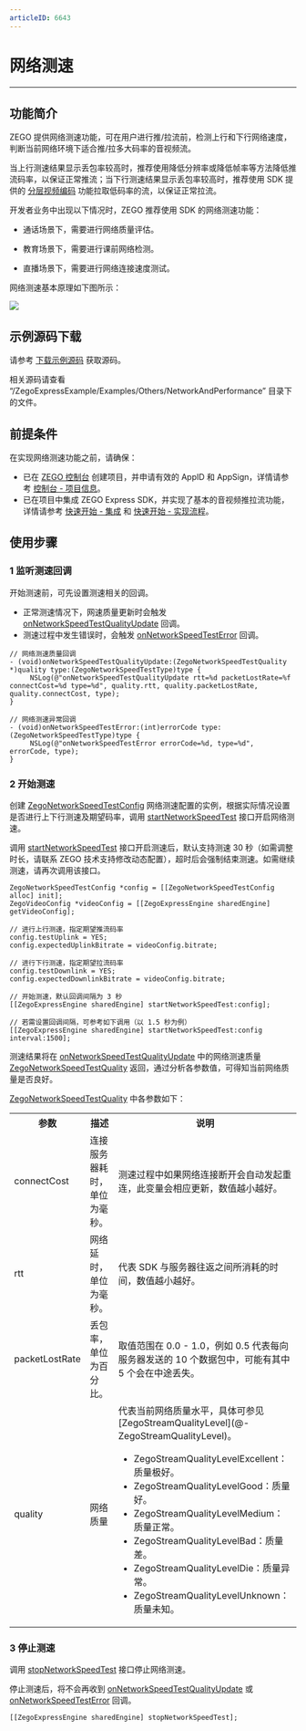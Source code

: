 ```yaml
---
articleID: 6643
---
```

# 网络测速

- - -

## 功能简介

ZEGO 提供网络测速功能，可在用户进行推/拉流前，检测上行和下行网络速度，判断当前网络环境下适合推/拉多大码率的音视频流。


当上行测速结果显示丢包率较高时，推荐使用降低分辨率或降低帧率等方法降低推流码率，以保证正常推流；当下行测速结果显示丢包率较高时，推荐使用 SDK 提供的 [分层视频编码](!ExpressVideoSDK-VideoAdvanced/video_codec_svc) 功能拉取低码率的流，以保证正常拉流。

开发者业务中出现以下情况时，ZEGO 推荐使用 SDK 的网络测速功能：

- 通话场景下，需要进行网络质量评估。

- 教育场景下，需要进行课前网络检测。

- 直播场景下，需要进行网络连接速度测试。



网络测速基本原理如下图所示：

<Frame width="512" height="auto" caption="">
  <img src="https://storage.zego.im/sdk-doc/Pics/Common/ZegoExpressEngine/Network_speed_test.png" />
</Frame>


## 示例源码下载

请参考 [下载示例源码](!DownloadDemo/DownloadDemo) 获取源码。

相关源码请查看 “/ZegoExpressExample/Examples/Others/NetworkAndPerformance” 目录下的文件。

## 前提条件

在实现网络测速功能之前，请确保：

- 已在 [ZEGO 控制台](https://console.zego.im) 创建项目，并申请有效的 AppID 和 AppSign，详情请参考 [控制台 - 项目信息](/console/project-info)。
- 已在项目中集成 ZEGO Express SDK，并实现了基本的音视频推拉流功能，详情请参考 [快速开始 - 集成](!Integration/SDK_Integration) 和 [快速开始 - 实现流程](!Integration/Solution_Implementation)。



## 使用步骤

### 1 监听测速回调

开始测速前，可先设置测速相关的回调。

- 正常测速情况下，网速质量更新时会触发 [onNetworkSpeedTestQualityUpdate](@onNetworkSpeedTestQualityUpdate) 回调。
- 测速过程中发生错误时，会触发 [onNetworkSpeedTestError](@onNetworkSpeedTestError) 回调。

```oc
// 网络测速质量回调
- (void)onNetworkSpeedTestQualityUpdate:(ZegoNetworkSpeedTestQuality *)quality type:(ZegoNetworkSpeedTestType)type {
     NSLog(@"onNetworkSpeedTestQualityUpdate rtt=%d packetLostRate=%f connectCost=%d type=%d", quality.rtt, quality.packetLostRate, quality.connectCost, type);
}

// 网络测速异常回调
- (void)onNetworkSpeedTestError:(int)errorCode type:(ZegoNetworkSpeedTestType)type {
     NSLog(@"onNetworkSpeedTestError errorCode=%d, type=%d", errorCode, type);
}
```

### 2 开始测速

创建 [ZegoNetworkSpeedTestConfig](@-ZegoNetworkSpeedTestConfig) 网络测速配置的实例，根据实际情况设置是否进行上下行测速及期望码率，调用 [startNetworkSpeedTest](@startNetworkSpeedTest) 接口开启网络测速。

<Note title="说明">



调用 [startNetworkSpeedTest](@startNetworkSpeedTest) 接口开启测速后，默认支持测速 30 秒（如需调整时长，请联系 ZEGO 技术支持修改动态配置），超时后会强制结束测速。如需继续测速，请再次调用该接口。
</Note>



```oc
ZegoNetworkSpeedTestConfig *config = [[ZegoNetworkSpeedTestConfig alloc] init];
ZegoVideoConfig *videoConfig = [[ZegoExpressEngine sharedEngine] getVideoConfig];

// 进行上行测速，指定期望推流码率
config.testUplink = YES;
config.expectedUplinkBitrate = videoConfig.bitrate;

// 进行下行测速，指定期望拉流码率
config.testDownlink = YES;
config.expectedDownlinkBitrate = videoConfig.bitrate;

// 开始测速，默认回调间隔为 3 秒
[[ZegoExpressEngine sharedEngine] startNetworkSpeedTest:config];

// 若需设置回调间隔，可参考如下调用（以 1.5 秒为例）
[[ZegoExpressEngine sharedEngine] startNetworkSpeedTest:config interval:1500];
```


测速结果将在 [onNetworkSpeedTestQualityUpdate](@onNetworkSpeedTestQualityUpdate) 中的网络测速质量 [ZegoNetworkSpeedTestQuality](@-ZegoNetworkSpeedTestQuality) 返回，通过分析各参数值，可得知当前网络质量是否良好。

[ZegoNetworkSpeedTestQuality](@-ZegoNetworkSpeedTestQuality) 中各参数如下：

<table>

<tbody><tr>
<th>参数</th>
<th>描述</th>
<th>说明</th>
</tr>
<tr>
<td>connectCost</td>
<td>连接服务器耗时，单位为毫秒。</td>
<td>测速过程中如果网络连接断开会自动发起重连，此变量会相应更新，数值越小越好。</td>
</tr>
<tr>
<td>rtt</td>
<td>网络延时，单位为毫秒。</td>
<td>代表 SDK 与服务器往返之间所消耗的时间，数值越小越好。</td>
</tr>
<tr>
<td>packetLostRate</td>
<td>丢包率，单位为百分比。</td>
<td>取值范围在 0.0 - 1.0，例如 0.5 代表每向服务器发送的 10 个数据包中，可能有其中 5 个会在中途丢失。</td>
</tr>
<tr>
<td>quality</td>
<td>网络质量</td>
<td>
代表当前网络质量水平，具体可参见 [ZegoStreamQualityLevel](@-ZegoStreamQualityLevel)。
<ul>
<li>ZegoStreamQualityLevelExcellent：质量极好。</li>
<li>ZegoStreamQualityLevelGood：质量好。</li>
<li>ZegoStreamQualityLevelMedium：质量正常。</li>
<li>ZegoStreamQualityLevelBad：质量差。</li>
<li>ZegoStreamQualityLevelDie：质量异常。</li>
<li>ZegoStreamQualityLevelUnknown：质量未知。</li>
</ul>
</td>
</tr>
</tbody></table>

### 3 停止测速

调用 [stopNetworkSpeedTest](@stopNetworkSpeedTest) 接口停止网络测速。

停止测速后，将不会再收到 [onNetworkSpeedTestQualityUpdate](@onNetworkSpeedTestQualityUpdate) 或 [onNetworkSpeedTestError](@onNetworkSpeedTestError) 回调。

```objc
[[ZegoExpressEngine sharedEngine] stopNetworkSpeedTest];
```
